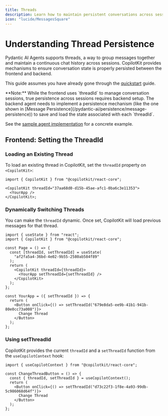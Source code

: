 ```yaml
---
title: Threads
description: Learn how to maintain persistent conversations across sessions with Pydantic AI Agents.
icon: "lucide/MessagesSquare"
---
```


# Understanding Thread Persistence

Pydantic AI Agents supports threads, a way to group messages together and maintain a continuous chat history across sessions. CopilotKit provides mechanisms to ensure conversation state is properly persisted between the frontend and backend.

This guide assumes you have already gone through the [quickstart](/quickstart) guide.

<Callout>
  **Note:** While the frontend uses `threadId` to manage conversation sessions,
  true persistence across sessions requires backend setup. The backend agent
  needs to implement a persistence mechanism (like the one shown in
  [Message Persistence](/pydantic-ai/persistence/message-persistence))
  to save and load the state associated with each `threadId`.

See the [sample agent implementation](https://github.com/CopilotKit/CopilotKit/blob/main/examples/coagents-starter-pydantic-ai/agent-py/sample_agent/agent.py#L291)
for a concrete example.

</Callout>

## Frontend: Setting the ThreadId

### Loading an Existing Thread

To load an existing thread in CopilotKit, set the `threadId` property on `<CopilotKit>`:

```tsx
import { CopilotKit } from "@copilotkit/react-core";

<CopilotKit threadId="37aa68d0-d15b-45ae-afc1-0ba6c3e11353">
  <YourApp />
</CopilotKit>;
```

### Dynamically Switching Threads

You can make the `threadId` dynamic. Once set, CopilotKit will load previous messages for that thread.

```tsx
import { useState } from "react";
import { CopilotKit } from "@copilotkit/react-core";

const Page = () => {
  const [threadId, setThreadId] = useState(
    "af2fa5a4-36bd-4e02-9b55-2580ab584f89"
  );
  return (
    <CopilotKit threadId={threadId}>
      <YourApp setThreadId={setThreadId} />
    </CopilotKit>
  );
};

const YourApp = ({ setThreadId }) => {
  return (
    <Button onClick={() => setThreadId("679e8da5-ee9b-41b1-941b-80e0cc73a008")}>
      Change Thread
    </Button>
  );
};
```

### Using setThreadId

CopilotKit provides the current `threadId` and a `setThreadId` function from the `useCopilotContext` hook:

```tsx
import { useCopilotContext } from "@copilotkit/react-core";

const ChangeThreadButton = () => {
  const { threadId, setThreadId } = useCopilotContext();
  return (
    <Button onClick={() => setThreadId("d73c22f3-1f8e-4a93-99db-5c986068d64f")}>
      Change Thread
    </Button>
  );
};
``` 
